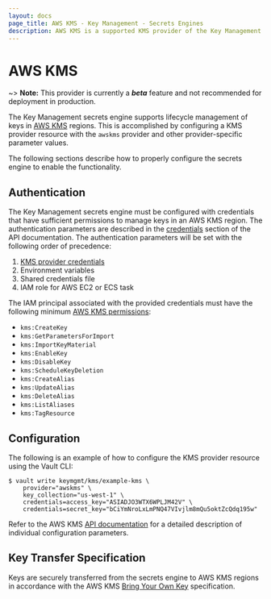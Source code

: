 ```yaml
---
layout: docs
page_title: AWS KMS - Key Management - Secrets Engines
description: AWS KMS is a supported KMS provider of the Key Management secrets engine.
---
```


# AWS KMS

~> **Note:** This provider is currently a **_beta_** feature and not recommended
for deployment in production.

The Key Management secrets engine supports lifecycle management of keys in [AWS KMS](https://aws.amazon.com/kms/)
regions. This is accomplished by configuring a KMS provider resource with the `awskms` provider and
other provider-specific parameter values.

The following sections describe how to properly configure the secrets engine to enable
the functionality.

## Authentication

The Key Management secrets engine must be configured with credentials that have sufficient
permissions to manage keys in an AWS KMS region. The authentication parameters are described
in the [credentials](/api/secret/key-management/awskms#credentials) section of the API
documentation. The authentication parameters will be set with the following order of
precedence:

1. [KMS provider credentials](/api/secret/key-management/awskms#credentials)
2. Environment variables
3. Shared credentials file
4. IAM role for AWS EC2 or ECS task

The IAM principal associated with the provided credentials must have the following minimum
[AWS KMS permissions](https://docs.aws.amazon.com/kms/latest/developerguide/kms-api-permissions-reference.html):

- `kms:CreateKey`
- `kms:GetParametersForImport`
- `kms:ImportKeyMaterial`
- `kms:EnableKey`
- `kms:DisableKey`
- `kms:ScheduleKeyDeletion`
- `kms:CreateAlias`
- `kms:UpdateAlias`
- `kms:DeleteAlias`
- `kms:ListAliases`
- `kms:TagResource`

## Configuration

The following is an example of how to configure the KMS provider resource using the Vault CLI:

   ```text
   $ vault write keymgmt/kms/example-kms \
       provider="awskms" \
       key_collection="us-west-1" \
       credentials=access_key="ASIADJO3WTX6WPLJM42V" \
       credentials=secret_key="bCiYmNroLxLmPNQ47VIvjlm8mQu5oktZcQdq195w"
   ```

Refer to the AWS KMS [API documentation](/api/secret/key-management/awskms)
for a detailed description of individual configuration parameters.

## Key Transfer Specification

Keys are securely transferred from the secrets engine to AWS KMS regions in accordance
with the AWS KMS [Bring Your Own Key](https://docs.aws.amazon.com/kms/latest/developerguide/importing-keys.html)
specification.

